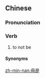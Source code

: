 ==Chinese==
{{zh-forms|alt=呣是,唔是}}

===Pronunciation===
{{zh-pron
|mn=m̄-sī
|cat=v
}}

===Verb===
{{zh-verb}}

# to not be

====Synonyms====
{{zh-dial|不是}}

[[zh-min-nan:毋是]]